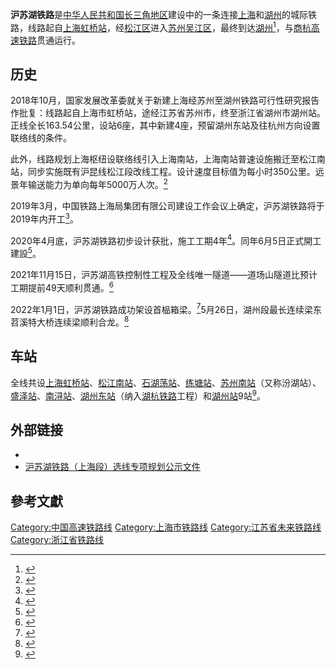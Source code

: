 {{expand|time=2018-10-14}}
{{上海未来建设}}
{{浙江未来建设}}
{{Infobox rail system-route
| rail_name = 沪苏湖铁路
| other_name =
| banner_color =blue
| sec_banner_color =
| third_banner_color =
| logo_filename =
| image_width =
| logo_bgcolor =
| logo_note =
| code_name =
| locale = {{PRC}}[[上海市|上海市]]与[[浙江省|浙江省]][[湖州市|湖州市]]之间
| service_type = [[高速铁路|高速铁路]]
| operation_note =
| total_length =
| line_title = 路線
| stations =
| start = [[上海虹桥站|上海虹桥站]]、[[湖州站|湖州站]]
| lines = 2（[[复线铁路|复线铁路]]）
| route_title = 列車
| main_route =
| secondary_route =
| branch_route =
| main_stations = 
| standard = [[客运专线|客运专线]]
| character = 双线[[电气化铁路|电气化铁路]]
| other_systems =
| constructor = 
<!--以下内容将显示在“技术数据”小栏-->
| system_length = 163.54km
| length_in_operation =
| tracklength = 
| track = 双轨
| average_station_distance = 
| max_speed = 350km/h
| sleeper = 无砟轨道
| track_gauge = {{标准轨}}
| distance_between_mainlines = 5米
| min_radius = 一般路段7000米，困难路段5500米
| max_grade = 一般20‰，困难30‰
| block_signal = [[自动闭塞|自动闭塞]]
| engine = [[电力|电力]]
| electrification = 25kV（50Hz）接触网供电
| control =
| depot =
| rollingstock =
| fleet_size =
<!--以下内容将显示在“营运信息”小栏-->
| begin_operation = 预计2025年
| end_operation = 
| open_operation =
| time_first =
| time_last =
| ridership = 
| owner =
| operator = [[中国铁路上海局集团|中国铁路上海局集团]]
| franchise =
| hq =
| key_person =
| website =
<!--以下内容将显示在“线路图”小栏-->
| system_map =
| mapimage_width =
| route_map_title = 沪苏湖铁路
| route_map = {{沪苏湖铁路RDT}}
| collapsed =
}}

'''沪苏湖铁路'''是[[中华人民共和国|中华人民共和国]][[长江三角洲城市群|长三角地区]]建设中的一条连接[[上海|上海]]和[[湖州|湖州]]的城际铁路，线路起自[[上海虹桥站|上海虹桥站]]，经[[松江区|松江区]]进入[[苏州|苏州]][[吴江区|吴江区]]，最终到达[[湖州|湖州]]<ref name = "国家发展改革委关于新建上海经苏州至湖州铁路可行性研究报告的批复 发改基础〔2018〕1451号">{{cite web | author =  | title = 国家发展改革委关于新建上海经苏州至湖州铁路可行性研究报告的批复 发改基础〔2018〕1451号 | publisher = 中华人民共和国国家发展改革委 | date =  | language = zh | accessdate = 2018-10-17 | url = http://www.ndrc.gov.cn/zcfb/zcfbtz/201810/t20181017_916548.html | archive-url = https://web.archive.org/web/20181017115013/http://www.ndrc.gov.cn/zcfb/zcfbtz/201810/t20181017_916548.html | archive-date = 2018-10-17 | dead-url = yes }}</ref>，与[[商杭高速铁路|商杭高速铁路]]贯通运行。

== 历史 ==
2018年10月，国家发展改革委就关于新建上海经苏州至湖州铁路可行性研究报告作批复：线路起自上海市虹桥站，途经江苏省苏州市，终至浙江省湖州市湖州站。正线全长163.54公里，设站6座，其中新建4座，预留湖州东站及往杭州方向设置联络线的条件。

此外，线路规划上海枢纽设联络线引入上海南站，上海南站普速设施搬迁至松江南站，同步实施既有沪昆线松江段改线工程。设计速度目标值为每小时350公里。远景年输送能力为单向每年5000万人次。<ref>{{Cite news|url=https://www.thepaper.cn/newsDetail_forward_2518290|title=沪苏湖铁路获批，建成后湖州至上海仅需30分钟|accessdate=2018-10-14|archive-date=2018-10-11|archive-url=https://web.archive.org/web/20181011133356/https://www.thepaper.cn/newsDetail_forward_2518290|dead-url=no}}</ref>

2019年3月，中国铁路上海局集团有限公司建设工作会议上确定，沪苏湖铁路将于2019年内开工<ref>{{cite web |title=沪苏湖铁路今年开工 苏州段长约52.4公里_苏州要闻_新闻中心_苏州新闻网 |url=http://www.subaonet.com/2019/0302/2415750.shtml |website=www.subaonet.com |accessdate=2019-03-03 |archive-date=2019-03-02 |archive-url=https://web.archive.org/web/20190302104559/http://www.subaonet.com/2019/0302/2415750.shtml |dead-url=no }}</ref>。

2020年4月底，沪苏湖铁路初步设计获批，施工工期4年<ref name=":0">{{Cite web|title=沪苏湖铁路初步设计获批 长三角出行将更便利|url=http://news.cnstock.com/news,bwkx-202004-4527207.htm|accessdate=2020-05-01|author=|date=2020-04-29|format=|work=|publisher=上海证券报·中国证券网|language=zh-cn|archive-date=2022-05-30|archive-url=https://web.archive.org/web/20220530101458/https://news.cnstock.com/news,bwkx-202004-4527207.htm}}</ref>。同年6月5日正式開工建設<ref>{{cite news|title=沪苏湖铁路来了，长三角交通网越织越密湖铁路来了，长三角交通网越织越密|url=http://sh.xinhuanet.com/2020-06/05/c_139117067.htm|publisher=新华网|date=2020-06-05|accessdate=2020-06-05|archive-date=2020-06-05|archive-url=https://web.archive.org/web/20200605150312/http://sh.xinhuanet.com/2020-06/05/c_139117067.htm|dead-url=no}}</ref>。

2021年11月15日，沪苏湖高铁控制性工程及全线唯一隧道——道场山隧道比预计工期提前49天顺利贯通。<ref>{{cite web |title=沪苏湖铁路全线唯一隧道顺利贯通 |url=http://zj.people.com.cn/n2/2021/1116/c186327-35006889.html |website=人民网 |publisher=湖州在线 |accessdate=2021-11-19 |date=2021-11-16 |archive-date=2021-11-19 |archive-url=https://web.archive.org/web/20211119095843/http://zj.people.com.cn/n2/2021/1116/c186327-35006889.html |dead-url=no }}</ref>

2022年1月1日，沪苏湖铁路成功架设首榀箱梁。<ref>{{cite web |title=沪苏湖铁路新年新进展 连接苏州上海标段成功架设首榀箱梁 |url=http://www.suzhou.gov.cn/szsrmzf/szyw/202201/2e3b3f97c20248428f088175fd700a76.shtml |website=苏州市人民政府 |publisher=苏州日报 |accessdate=2022-01-04 |date=2022-01-02 |archive-date=2022-01-04 |archive-url=https://web.archive.org/web/20220104044745/http://www.suzhou.gov.cn/szsrmzf/szyw/202201/2e3b3f97c20248428f088175fd700a76.shtml |dead-url=no }}</ref>5月26日，湖州段最长连续梁东苕溪特大桥连续梁顺利合龙。<ref>{{cite web |title=最长连续梁合龙！上海至湖州这条铁路建设迎来新进展 |url=https://mp.weixin.qq.com/s/QyGEudeiX_FslKLKIzr0Wg |website=微信 |publisher=长三角铁路 |accessdate=2022-05-28 |date=2022-05-27 |archive-date=2022-05-28 |archive-url=https://web.archive.org/web/20220528063356/https://mp.weixin.qq.com/s/QyGEudeiX_FslKLKIzr0Wg }}</ref>

==车站==
全线共设[[上海虹桥站|上海虹桥站]]、[[松江南站|松江南站]]、[[石湖荡站|石湖荡站]]、[[练塘站|练塘站]]、[[苏州南站|苏州南站]]（又称汾湖站）、[[盛泽站|盛泽站]]、[[南浔站|南浔站]]、[[湖州东站|湖州东站]]（纳入[[湖杭铁路|湖杭铁路]]工程）和[[湖州站|湖州站]]9站<ref>{{Cite web|title=新增石湖荡、练塘站点，沪苏湖铁路上海段规划调整|url=https://www.thepaper.cn/newsDetail_forward_10853485|format=|publisher=澎湃新闻|language=zh-cn|date=2021-01-29|accessdate=2021-02-10|archive-date=2022-05-30|archive-url=https://web.archive.org/web/20220530101457/https://www.thepaper.cn/newsDetail_forward_10853485}}</ref>。

==外部链接==
*{{cite news|title=新建上海经苏州至湖州铁路环境影响报告书（征求意见稿）|url=http://www.jshbgz.cn/hpgs/201907/P020190722347630803836.pdf|publisher=江苏环保公众网|date=2019-07-22|accessdate=2021-12-11|archive-date=2021-12-11|archive-url=https://web.archive.org/web/20211211212422/http://www.jshbgz.cn/hpgs/201907/P020190722347630803836.pdf|dead-url=no}}
*[http://zizhan.mot.gov.cn/st/shanghai/tongzhigonggao/201712/P020171218630303349538.pdf 沪苏湖铁路（上海段）选线专项规划公示文件] {{Wayback|url=http://zizhan.mot.gov.cn/st/shanghai/tongzhigonggao/201712/P020171218630303349538.pdf |date=20181023200034 }}

==參考文獻==
{{reflist}}

{{沪苏湖铁路|nocat}}
{{中国高速铁路}}

[[Category:中国高速铁路线|Category:中国高速铁路线]]
[[Category:上海市铁路线|Category:上海市铁路线]]
[[Category:江苏省未来铁路线|Category:江苏省未来铁路线]]
[[Category:浙江省铁路线|Category:浙江省铁路线]]